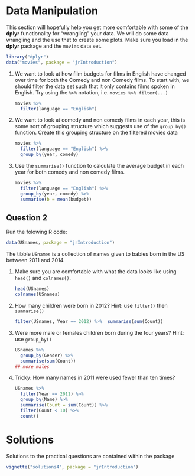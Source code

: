 # Data Manipulation 

This section will hopefully help you get more comfortable with some of the __dplyr__ functionality for "wrangling" your data. We will do some data wrangling and the use that to create some plots. Make sure you load in the __dplyr__ package and the `movies` data set.

```r
library("dplyr")
data("movies", package = "jrIntroduction")
```

1. We want to look at how film budgets for films in English have changed over time for both the Comedy and non Comedy films. To start with, we should filter the data set such that it only contains films spoken in English. Try using the `%>%` notation, i.e. `movies %>% filter(...)`

    ```r
    movies %>%
      filter(language == "English")
    ```

2. We want to look at comedy and non comedy films in each year, this is some sort of grouping structure which suggests use of the `group_by()` function. Create this grouping structure on the filtered movies data

    ```r
    movies %>% 
      filter(language == "English") %>%
      group_by(year, comedy)
    ```

3. Use the `summarise()` function  to calculate the average budget in each year for both comedy and non comedy films.

    ```r
    movies %>% 
      filter(language == "English") %>%
      group_by(year, comedy) %>%
      summarise(b = mean(budget))
    ```
    
## Question 2

Run the folowing R code:

```r
data(USnames, package = "jrIntroduction")
```

\noindent The tibble `USnames` is a collection of names given to babies born in the US between 2011 and 2014. 

1. Make sure you are comfortable with what the data looks like using `head()` and `colnames()`.

    ```r
    head(USnames)
    colnames(USnames)
    ```

2. How many children were born in 2012? Hint: use `filter()` then `summarise()`

    ```r
    filter(USnames, Year == 2012) %>%  summarise(sum(Count))
    ```

3. Were more male or females children born during the four years? Hint: use `group_by()`

    ```r
    USnames %>%
      group_by(Gender) %>%
      summarise(sum(Count))
    ## more males
    ```

4. Tricky: How many names in 2011 were used fewer than ten times?

    ```r
    USnames %>% 
      filter(Year == 2011) %>%
      group_by(Name) %>%
      summarise(Count = sum(Count)) %>%
      filter(Count < 10) %>% 
      count()
    ```


# Solutions

Solutions to the practical questions are contained within the package

```r
vignette("solutions4", package = "jrIntroduction")
```


